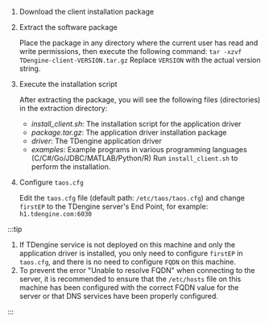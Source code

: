 
1. Download the client installation package

  <PkgListV3 type={1} sys="Linux" />

2. Extract the software package

   Place the package in any directory where the current user has read and write permissions, then execute the following command: `tar -xzvf TDengine-client-VERSION.tar.gz`
   Replace `VERSION` with the actual version string.

3. Execute the installation script

   After extracting the package, you will see the following files (directories) in the extraction directory:
   - _install_client.sh_: The installation script for the application driver
   - _package.tar.gz_: The application driver installation package
   - _driver_: The TDengine application driver
   - _examples_: Example programs in various programming languages (C/C#/Go/JDBC/MATLAB/Python/R)
   Run `install_client.sh` to perform the installation.

4. Configure `taos.cfg`

   Edit the `taos.cfg` file (default path: `/etc/taos/taos.cfg`) and change `firstEP` to the TDengine server's End Point, for example: `h1.tdengine.com:6030`

:::tip

1. If TDengine service is not deployed on this machine and only the application driver is installed, you only need to configure `firstEP` in `taos.cfg`, and there is no need to configure `FQDN` on this machine.
2. To prevent the error "Unable to resolve FQDN" when connecting to the server, it is recommended to ensure that the `/etc/hosts` file on this machine has been configured with the correct FQDN value for the server or that DNS services have been properly configured.

:::
